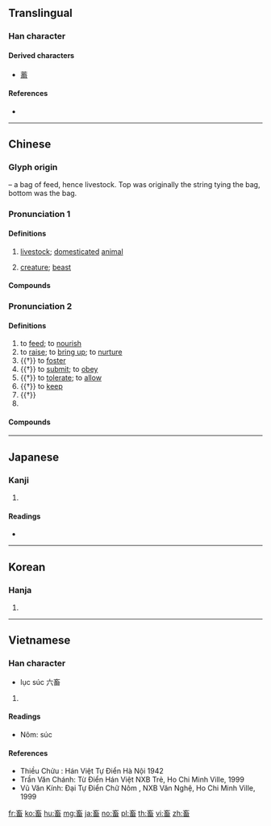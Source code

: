 ==Translingual==

===Han character===
{{Han char|rn=102|rad=田|as=05|sn=10|four=00603|canj=YVIW|ids=⿱玄田}}

====Derived characters====
* [[蓄]]

====References====
* {{Han ref|kx=0761.120|dkj=21814|dj=1171.050|hdz=42538.040|uh=755C|ud=30044|bh=AF62|bd=44898}}

----

==Chinese==
{{zh-forms|alt=𤲸}}

===Glyph origin===
{{Han etym}}
{{Han compound|玄|田|ls=p}} – a bag of feed, hence livestock. Top was originally the string tying the bag, bottom was the bag.

===Pronunciation 1===
{{zh-pron
|m=chù
|c=cuk1
|h=pfs=chhuk/hiuk
|mn=xm,qz,tw:thiok/zz:hiok/xm,tw:thek/qz:thiak
|mn_note=thiok/hiok - literary; thek/thiak - vernacular
|w=4tshoq
|mc=1+2+4
|oc=1+3,1+2
|ma=
|cat=n
}}

====Definitions====
{{zh-hanzi}}

# [[livestock]]; [[domesticated]] [[animal]]
#: {{zh-x|家畜{chù}|domesticated animal}}
# [[creature]]; [[beast]]
#: {{zh-x|畜{chù}生|beast, brute}}

====Compounds====
{{zh-der|fold=1|五畜|力畜|孽畜|六畜|公畜|役畜|六畜不安|家畜|扁毛畜生|畜牲|畜生|牲畜|畜疫|畜產|畜力|牧養納畜|畜肥|業畜|種畜|老畜生|耕畜|造畜稠棧}}

===Pronunciation 2===
{{zh-pron
|m=xù
|c=cuk1
|h=pfs=hiuk
|mn=hiok/xm,qz:thiok
|w=4xioq
|mc=3
|oc=2+4,3
|ma=
|cat=v,pn
}}

====Definitions====
{{zh-hanzi}}

# to [[feed]]; to [[nourish]]
# to [[raise]]; to [[bring up]]; to [[nurture]]
# {{†}} to [[foster]]
# {{†}} to [[submit]]; to [[obey]]
# {{†}} to [[tolerate]]; to [[allow]]
# {{†}} to [[keep]]
# {{†}} {{zh-alt-form|蓄|to [[store up]]; to [[accumulate]]}}
# {{surname|lang=zh}}

====Compounds====
{{zh-der|fold=1|小畜|事畜|儋石之畜|仰事俯畜|畜牧業|畜牧學|畜養|牧畜|畜牧|豕交獸畜}}

----

==Japanese==

===Kanji===
{{ja-kanji|grade=c|rs=田05}}

# {{defn|lang=ja|sort=田05}}

====Readings====
* {{ja-readings|goon=[[ちく]] (chiku), [[きく]] (kiku)|kanon=[[ちく]] (chiku), [[きく]] (kiku)|kun=[[たくわえる]] (takuwaeru), [[やしなう]] (yashinau), [[かう]] (kau)}}

----

==Korean==

===Hanja===
{{ko-hanja|hangeul=[[축]], [[휵]]|eumhun=|rv=chuk, hyuk|mr=ch'uk, hyuk|y=chwuk, hyuk}}

# {{defn|lang=ko|sort=田05}}

----

==Vietnamese==

===Han character===
{{vi-hantu|[[súc]], [[húc]], [[sục]]|rs=田05}}

* lục súc 六畜
# {{defn|lang=vi|sort=田05}}

====Readings====
* Nôm: súc

====References====
* Thiều Chửu : Hán Việt Tự Điển Hà Nội 1942
* Trần Văn Chánh: Từ Điển Hán Việt NXB Trẻ, Ho Chi Minh Ville, 1999
* Vũ Văn Kính: Đại Tự Điển Chữ Nôm , NXB Văn Nghệ, Ho Chi Minh Ville, 1999

[[fr:畜]]
[[ko:畜]]
[[hu:畜]]
[[mg:畜]]
[[ja:畜]]
[[no:畜]]
[[pl:畜]]
[[th:畜]]
[[vi:畜]]
[[zh:畜]]